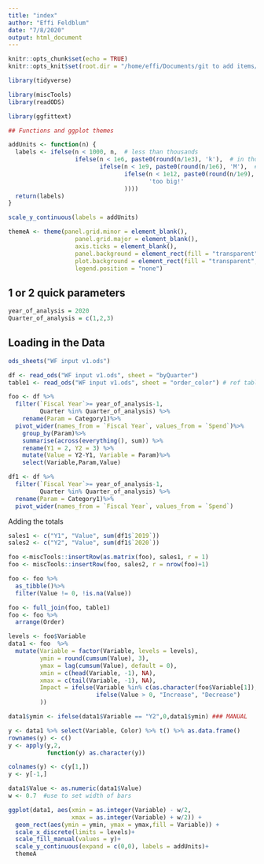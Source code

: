 ```yaml
---
title: "index"
author: "Effi Feldblum"
date: "7/8/2020"
output: html_document
---
```



```r
knitr::opts_chunk$set(echo = TRUE)
knitr::opts_knit$set(root.dir = "/home/effi/Documents/git to add items/waterflow chart _ ggplot/WaterFall Chart")

library(tidyverse)

library(miscTools)
library(readODS)

library(ggfittext)

## Functions and ggplot themes

addUnits <- function(n) {
  labels <- ifelse(n < 1000, n,  # less than thousands
                   ifelse(n < 1e6, paste0(round(n/1e3), 'k'),  # in thousands
                          ifelse(n < 1e9, paste0(round(n/1e6), 'M'),  # in millions
                                 ifelse(n < 1e12, paste0(round(n/1e9), 'B'), # in billions
                                        'too big!'
                                 ))))
  return(labels)
}

scale_y_continuous(labels = addUnits) 

themeA <- theme(panel.grid.minor = element_blank(),
                   panel.grid.major = element_blank(),
                   axis.ticks = element_blank(),
                   panel.background = element_rect(fill = "transparent",colour = NA),
                   plot.background = element_rect(fill = "transparent",colour = NA),
                   legend.position = "none")


```

## 1 or 2 quick parameters

```r
year_of_analysis = 2020
Quarter_of_analysis = c(1,2,3)
```


## Loading in the Data
```r
ods_sheets("WF input v1.ods")

df <- read_ods("WF input v1.ods", sheet = "byQuarter")
table1 <- read_ods("WF input v1.ods", sheet = "order_color") # ref table of order and color

```


```r
foo <- df %>%
  filter(`Fiscal Year`>= year_of_analysis-1,
         Quarter %in% Quarter_of_analysis) %>%
    rename(Param = Category1)%>%
  pivot_wider(names_from = `Fiscal Year`, values_from = `Spend`)%>%
    group_by(Param)%>%
    summarise(across(everything(), sum)) %>%
    rename(Y1 = 2, Y2 = 3) %>%    
    mutate(Value = Y2-Y1, Variable = Param)%>%
    select(Variable,Param,Value)

df1 <- df %>%
  filter(`Fiscal Year`>= year_of_analysis-1,
         Quarter %in% Quarter_of_analysis) %>%
  rename(Param = Category1)%>%
  pivot_wider(names_from = `Fiscal Year`, values_from = `Spend`)
```


Adding the totals
```r
sales1 <- c("Y1", "Value", sum(df1$`2019`))
sales2 <- c("Y2", "Value", sum(df1$`2020`))

foo <-miscTools::insertRow(as.matrix(foo), sales1, r = 1)
foo <- miscTools::insertRow(foo, sales2, r = nrow(foo)+1)

foo <- foo %>%
  as_tibble()%>%
  filter(Value != 0, !is.na(Value))

```


```r
foo <- full_join(foo, table1)
foo <- foo %>%
  arrange(Order)
```

```r
levels <- foo$Variable
data1 <- foo  %>%
  mutate(Variable = factor(Variable, levels = levels),
         ymin = round(cumsum(Value), 3),
         ymax = lag(cumsum(Value), default = 0),
         xmin = c(head(Variable, -1), NA),
         xmax = c(tail(Variable, -1), NA),
         Impact = ifelse(Variable %in% c(as.character(foo$Variable[1]), as.character(foo$Variable[nrow(foo)])),"Budget",
                         ifelse(Value > 0, "Increase", "Decrease")
         ))

data1$ymin <- ifelse(data1$Variable == "Y2",0,data1$ymin) ### MANUAL
```


```r
y <- data1 %>% select(Variable, Color) %>% t() %>% as.data.frame()
rownames(y) <- c()
y <- apply(y,2,
           function(y) as.character(y))

colnames(y) <- c(y[1,])
y <- y[-1,]
```

```r
data1$Value <- as.numeric(data1$Value) 
w <- 0.7  #use to set width of bars

ggplot(data1, aes(xmin = as.integer(Variable) - w/2,
                  xmax = as.integer(Variable) + w/2)) + 
  geom_rect(aes(ymin = ymin, ymax = ymax,fill = Variable)) +
  scale_x_discrete(limits = levels)+
  scale_fill_manual(values = y)+
  scale_y_continuous(expand = c(0,0), labels = addUnits)+
  themeA
```











